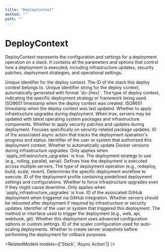 ```yaml
---
title: "DeployContext"
method: ""
path: ""
---
```


# DeployContext

DeployContext represents the configuration and settings for a deployment operation on a stack. It contains all the parameters and options that control how a deployment is executed, including infrastructure updates, security patches, deployment strategies, and operational settings.

<Model>
<ModelProperty name="id" type="integer">
Unique identifier for the deploy context.
</ModelProperty>

<ModelProperty name="stack_id" type="integer">
The ID of the stack this deploy context belongs to.
</ModelProperty>

<ModelProperty name="uid" type="string">
Unique identifier string for the deploy context, automatically generated with format `dc-{hex}`.
</ModelProperty>

<ModelProperty name="type" type="string">
The type of deploy context, indicating the specific deployment strategy or framework being used.
</ModelProperty>

<ModelProperty name="created_at" type="string">
ISO8601 timestamp when the deploy context was created.
</ModelProperty>

<ModelProperty name="updated_at" type="string">
ISO8601 timestamp when the deploy context was last updated.
</ModelProperty>

<ModelProperty name="apply_infrastructure_upgrades" type="boolean">
Whether to apply infrastructure upgrades during deployment. When true, servers may be updated with latest operating system packages and infrastructure components.
</ModelProperty>

<ModelProperty name="apply_security_upgrades" type="boolean">
Whether to apply security patches and updates during deployment. Focuses specifically on security-related package updates.
</ModelProperty>

<ModelProperty name="async_action_id" type="integer">
ID of the associated async action that tracks the deployment operation's progress and status.
</ModelProperty>

<ModelProperty name="authorized_by" type="string">
Identifier of the user or system that authorized this deployment context.
</ModelProperty>

<ModelProperty name="auto_update_docker_versions" type="boolean">
Whether to automatically update Docker versions during infrastructure upgrades. Only applies when `apply_infrastructure_upgrades` is true.
</ModelProperty>

<ModelProperty name="deploy_strategy" type="string">
The deployment strategy to use (e.g., rolling, parallel, serial). Defines how the deployment is executed across multiple servers.
</ModelProperty>

<ModelProperty name="deploy_type" type="string">
The type of deployment operation (e.g., redeploy, build, scale, revert). Determines the specific deployment workflow to execute.
</ModelProperty>

<ModelProperty name="deployment_profile_id" type="integer">
ID of the deployment profile containing predefined deployment settings and configurations.
</ModelProperty>

<ModelProperty name="force_infrastructure_upgrades" type="boolean">
Whether to force infrastructure upgrades even if they might cause downtime. Only applies when `apply_infrastructure_upgrades` is true.
</ModelProperty>

<ModelProperty name="github_deployment_id" type="integer">
ID of the associated GitHub deployment when triggered via GitHub integration.
</ModelProperty>

<ModelProperty name="reboot_servers" type="boolean">
Whether servers should be rebooted after deployment if required by infrastructure or security updates.
</ModelProperty>

<ModelProperty name="triggered_by" type="string">
Identifier of the user or system that triggered this deployment.
</ModelProperty>

<ModelProperty name="triggered_via" type="string">
The method or interface used to trigger the deployment (e.g., web, api, webhook, git).
</ModelProperty>

<ModelProperty name="is_advanced" type="boolean">
Whether this deployment uses advanced configuration options or custom settings.
</ModelProperty>

<ModelProperty name="scaler_id" type="integer">
ID of the scaler configuration used for auto-scaling deployments.
</ModelProperty>

<ModelProperty name="take_server_snapshots" type="boolean">
Whether to create server snapshots before performing the deployment for rollback purposes.
</ModelProperty>
</Model>

<RelatedModels models={['Stack', 'Async Action']} />